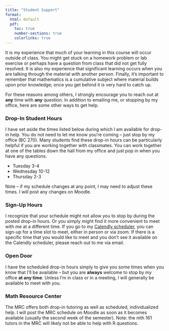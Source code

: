 ```yaml
---
title: "Student Support"
format:
  html: default
  pdf:
    toc: true
    number-sections: true
    colorlinks: true
---
```


It is my experience that much of your learning in this course will occur outside of class. You might get stuck on a homework problem or lab exercise or perhaps have a question from class that did not get fully resolved. It is also my experience that significant learning occurs when you are talking through the material with another person. Finally, it's important to remember that mathematics is a cumulative subject where material builds upon prior knowledge; once you get behind it is very hard to catch up.

For these reasons among others, I strongly encourage you to reach out at **any** time with **any** question. In addition to emailing me, or stopping by my office, here are some other ways to get help.

### Drop-In Student Hours 
I have set aside the times listed below during which I am available for drop-in help. You do not need to let me know you're coming -- just stop by my office (BC 270). Many students find these drop-in hours can be particularly helpful if you are working together with classmates. You can work together at one of the tables down the hall from my office and just pop in when you have any questions.

+ Tuesday 3-4
+ Wednesday 10-12
+ Thursday 2-3

::: {.callout-note icon=false appearance=simple}
Note -- if my schedule changes at any point, I may need to adjust these times.  I will post any changes on Moodle.
:::

### Sign-Up Hours

I recognize that your schedule might not allow you to stop by during the posted drop-in hours. Or you simply might find it more convenient to meet with me at a different time. If you go to my [Calendly scheduler](https://calendly.com/hallstro), you can sign-up for a time slot to meet, either in person or via zoom. If there is a specific time that you would like to meet and you don't see it available on the Calendly scheduler, please reach out to me via email.

### Open Door

I have the scheduled drop-in hours simply to give you some times when you know that I'll be available -- but you are **always** welcome to stop by my office **at any time**. Unless I'm in class or in a meeting, I will generally be available to meet with you.

### Math Resource Center

The MRC offers both drop-in tutoring as well as scheduled, individualized help. I will post the MRC schedule on Moodle as soon as it becomes available (usually the second week of the semester). Note:  the mth 161 tutors in the MRC will likely not be able to help with R questions.
